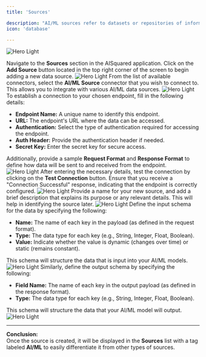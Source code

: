```yaml
---
title: 'Sources'

description: "AI/ML sources refer to datasets or repositories of information that serve as inputs for Artificial Intelligence (AI) and Machine Learning (ML) models. These sources provide the data needed to train, validate, and test AI/ML models, enabling them to make accurate predictions and informed decisions. Connect your AI/ML sources to the AI Squared application by following the steps outlined below."
icon: 'database'

---
```


<img
  className="block"
  src="https://res.cloudinary.com/dspflukeu/image/upload/f_auto,q_auto/v1/DevRel/sources"
  alt="Hero Light"
/>


<Steps>

  <Step title="Step 1">
    Navigate to the <strong>Sources</strong> section in the AISquared application. Click on the <strong>Add Source</strong> button located in the top right corner of the screen to begin adding a new data source.
    <img
      className="block"
      src="https://res.cloudinary.com/dspflukeu/image/upload/f_auto,q_auto/v1/DevRel/Source%20-%20AIML/step1"
      alt="Hero Light"
    />  
  </Step>

  <Step title="Step 2">
    From the list of available connectors, select the <strong>AI/ML Source</strong> connector that you wish to connect to. This allows you to integrate with various AI/ML data sources.
    <img
      className="block"
      src="https://res.cloudinary.com/dspflukeu/image/upload/f_auto,q_auto/v1/DevRel/Source%20-%20AIML/step2"
      alt="Hero Light"
    />  
  </Step>

  <Step title="Step 3">
    To establish a connection to your chosen endpoint, fill in the following details:
    <ul>
      <li><strong>Endpoint Name:</strong> A unique name to identify this endpoint.</li>
      <li><strong>URL:</strong> The endpoint's URL where the data can be accessed.</li>
      <li><strong>Authentication:</strong> Select the type of authentication required for accessing the endpoint.</li>
      <li><strong>Auth Header:</strong> Provide the authentication header if needed.</li>
      <li><strong>Secret Key:</strong> Enter the secret key for secure access.</li>
    </ul>
    Additionally, provide a sample <strong>Request Format</strong> and <strong>Response Format</strong> to define how data will be sent to and received from the endpoint.
    <img
      className="block"
      src="https://res.cloudinary.com/dspflukeu/image/upload/f_auto,q_auto/v1/DevRel/Source%20-%20AIML/step3"
      alt="Hero Light"
    />  
  </Step>

  <Step title="Step 4">
    After entering the necessary details, test the connection by clicking on the <strong>Test Connection</strong> button. Ensure that you receive a "Connection Successful" response, indicating that the endpoint is correctly configured.
    <img
      className="block"
      src="https://res.cloudinary.com/dspflukeu/image/upload/f_auto,q_auto/v1/DevRel/Source%20-%20AIML/step4"
      alt="Hero Light"
    />  
  </Step>

  <Step title="Step 5">
    Provide a name for your new source, and add a brief description that explains its purpose or any relevant details. This will help in identifying the source later.
    <img
      className="block"
      src="https://res.cloudinary.com/dspflukeu/image/upload/f_auto,q_auto/v1/DevRel/Source%20-%20AIML/step5"
      alt="Hero Light"
    />  
  </Step>

  <Step title="Step 6">
    Define the input schema for the data by specifying the following:
    <ul>
      <li><strong>Name:</strong> The name of each key in the payload (as defined in the request format).</li>
      <li><strong>Type:</strong> The data type for each key (e.g., String, Integer, Float, Boolean).</li>
      <li><strong>Value:</strong> Indicate whether the value is dynamic (changes over time) or static (remains constant).</li>
    </ul>
    This schema will structure the data that is input into your AI/ML models.
    <img
      className="block"
      src="https://res.cloudinary.com/dspflukeu/image/upload/f_auto,q_auto/v1/DevRel/Source%20-%20AIML/step6"
      alt="Hero Light"
    />  
  </Step>

  <Step title="Step 7">
    Similarly, define the output schema by specifying the following:
    <ul>
      <li><strong>Field Name:</strong> The name of each key in the output payload (as defined in the response format).</li>
      <li><strong>Type:</strong> The data type for each key (e.g., String, Integer, Float, Boolean).</li>
    </ul>
    This schema will structure the data that your AI/ML model will output.
    <img
      className="block"
      src="https://res.cloudinary.com/dspflukeu/image/upload/f_auto,q_auto/v1/DevRel/Source%20-%20AIML/step7"
      alt="Hero Light"
    />  
  </Step>

</Steps>

---
**Conclusion:**  
Once the source is created, it will be displayed in the **Sources** list with a tag labeled **AI/ML** to easily differentiate it from other types of sources.
